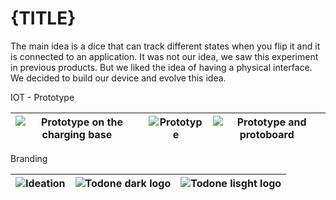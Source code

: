 


<Meta title={TITLE} />

<style>{`
  .subheading {
    --mediumdark: '#999999';
    font-weight: 900;
    font-size: 13px;
    color: #999;
    letter-spacing: 6px;
    line-height: 24px;
    text-transform: uppercase;
    margin-bottom: 12px;
    margin-top: 40px;
  }

  .link-list {
    display: grid;
    grid-template-columns: 1fr;
    grid-template-rows: 1fr 1fr;
    row-gap: 10px;
  }

  @media (min-width: 620px) {
    .link-list {
      row-gap: 20px;
      column-gap: 20px;
      grid-template-columns: 1fr 1fr;
    }
  }

  @media all and (-ms-high-contrast:none) {
  .link-list {
      display: -ms-grid;
      -ms-grid-columns: 1fr 1fr;
      -ms-grid-rows: 1fr 1fr;
    }
  }

  .link-item {
    display: block;
    padding: 20px 30px 20px 15px;
    border: 1px solid #00000010;
    border-radius: 5px;
    transition: background 150ms ease-out, border 150ms ease-out, transform 150ms ease-out;
    color: #333333;
    display: flex;
    align-items: flex-start;
  }

  .link-item:hover {
    border-color: #1EA7FD50;
    transform: translate3d(0, -3px, 0);
    box-shadow: rgba(0, 0, 0, 0.08) 0 3px 10px 0;
  }

  .link-item:active {
    border-color: #1EA7FD;
    transform: translate3d(0, 0, 0);
  }

  .link-item strong {
    font-weight: 700;
    display: block;
    margin-bottom: 2px;
  }
  
  .link-item img {
    height: 40px;
    width: 40px;
    margin-right: 15px;
    flex: none;
  }

  .link-item span {
    font-size: 14px;
    line-height: 20px;
  }

  .tip {
    display: inline-block;
    border-radius: 1em;
    font-size: 11px;
    line-height: 12px;
    font-weight: 700;
    background: #E7FDD8;
    color: #66BF3C;
    padding: 4px 12px;
    margin-right: 10px;
    vertical-align: top;
  }

  .tip-wrapper {
    font-size: 13px;
    line-height: 20px;
    margin-top: 40px;
    margin-bottom: 40px;
  }

  .tip-wrapper code {
    font-size: 12px;
    display: inline-block;
  }

  
`}</style>

<h1>{TITLE}</h1>

The main idea is a dice that can track different states when you flip it and it is connected to an application. It was not our idea, we saw this experiment in previous products.
But we liked the idea of having a physical interface. We decided to build our device and evolve this idea.

<div className="subheading">IOT - Prototype</div>

| <img src={topdoneImg1} alt="Prototype on the charging base" /> | <img src={topdoneImg2} alt="Prototype" /> | <img src={topdoneImg3} alt="Prototype and protoboard" /> |
| -------------------------------------------------------------- | ----------------------------------------- | -------------------------------------------------------- |

<div className="subheading">Branding</div>

| <img src={topdoneImg6} alt="Ideation" /> | <img src={topdoneImg5} alt="Todone dark logo" /> | <img src={topdoneImg4} alt="Todone lisght logo" /> |
| ---------------------------------------- | ------------------------------------------------ | -------------------------------------------------- |
